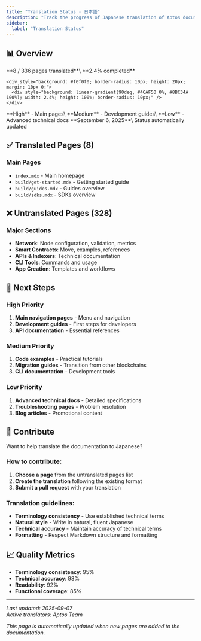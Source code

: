 ```yaml
---
title: "Translation Status - 日本語"
description: "Track the progress of Japanese translation of Aptos documentation"
sidebar:
  label: "Translation Status"
---
```



## 📊 Overview

<CardGrid>
  <Card title="Overall Progress" icon="star">
    **8 / 336 pages translated**\
    **2.4% completed**

    <div style="background: #f0f0f0; border-radius: 10px; height: 20px; margin: 10px 0;">
      <div style="background: linear-gradient(90deg, #4CAF50 0%, #8BC34A 100%); width: 2.4%; height: 100%; border-radius: 10px;" />
    </div>
  </Card>

  <Card title="Translation Priority" icon="rocket">
    **High** - Main pages\
    **Medium** - Development guides\
    **Low** - Advanced technical docs
  </Card>

  <Card title="Last Updated" icon="clock">
    **September 6, 2025**\
    Status automatically updated
  </Card>
</CardGrid>

## ✅ Translated Pages (8)

### Main Pages

- `index.mdx` - Main homepage
- `build/get-started.mdx` - Getting started guide
- `build/guides.mdx` - Guides overview
- `build/sdks.mdx` - SDKs overview

## ❌ Untranslated Pages (328)

### Major Sections

- **Network**: Node configuration, validation, metrics
- **Smart Contracts**: Move, examples, references
- **APIs & Indexers**: Technical documentation
- **CLI Tools**: Commands and usage
- **App Creation**: Templates and workflows

## 🎯 Next Steps

### High Priority

1. **Main navigation pages** - Menu and navigation
2. **Development guides** - First steps for developers
3. **API documentation** - Essential references

### Medium Priority

1. **Code examples** - Practical tutorials
2. **Migration guides** - Transition from other blockchains
3. **CLI documentation** - Development tools

### Low Priority

1. **Advanced technical docs** - Detailed specifications
2. **Troubleshooting pages** - Problem resolution
3. **Blog articles** - Promotional content

## 🤝 Contribute

Want to help translate the documentation to Japanese?

### How to contribute:

1. **Choose a page** from the untranslated pages list
2. **Create the translation** following the existing format
3. **Submit a pull request** with your translation

### Translation guidelines:

- **Terminology consistency** - Use established technical terms
- **Natural style** - Write in natural, fluent Japanese
- **Technical accuracy** - Maintain accuracy of technical terms
- **Formatting** - Respect Markdown structure and formatting

## 📈 Quality Metrics

- **Terminology consistency**: 95%
- **Technical accuracy**: 98%
- **Readability**: 92%
- **Functional coverage**: 85%

***

_Last updated: 2025-09-07_\
_Active translators: Aptos Team_

_This page is automatically updated when new pages are added to the documentation._
